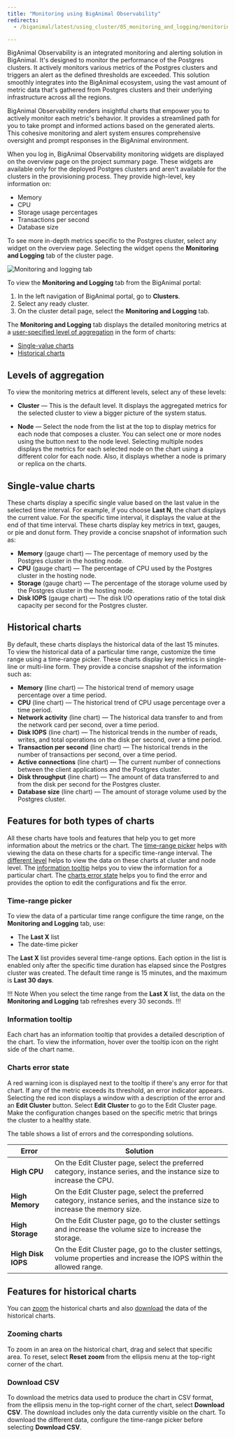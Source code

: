 ```yaml
---
title: "Monitoring using BigAnimal Observability"
redirects:
  - /biganimal/latest/using_cluster/05_monitoring_and_logging/monitoring_using_pemx/

---
```


BigAnimal Observability is an integrated monitoring and alerting solution in BigAnimal. It's designed to monitor the performance of the Postgres clusters. It actively monitors various metrics of the Postgres clusters and triggers an alert as the defined thresholds are exceeded. This solution smoothly integrates into the BigAnimal ecosystem, using the vast amount of metric data that's gathered from Postgres clusters and their underlying infrastructure across all the regions. 

BigAnimal Observability renders insightful charts that empower you to actively monitor each metric's behavior. It provides a streamlined path for you to take prompt and informed actions based on the generated alerts. This cohesive monitoring and alert system ensures comprehensive oversight and prompt responses in the BigAnimal environment.

When you log in, BigAnimal Observability monitoring widgets are displayed on the overview page on the project summary page. These widgets are available only for the deployed Postgres clusters and aren't available for the clusters in the provisioning process. They provide high-level, key information on:
- Memory
- CPU
- Storage usage percentages
- Transactions per second
- Database size

To see more in-depth metrics specific to the Postgres cluster, select any widget on the overview page. Selecting the widget opens the **Monitoring and Logging** tab of the cluster page.

![Monitoring and logging tab](images/monitoring_and_logging_tab.png)

To view the **Monitoring and Logging** tab from the BigAnimal portal:

1. In the left navigation of BigAnimal portal, go to **Clusters**. 
2. Select any ready cluster. 
3. On the cluster detail page, select the **Monitoring and Logging** tab.

The **Monitoring and Logging** tab displays the detailed monitoring metrics at a [user-specified level of aggregation](#levels-of-aggregation) in the form of charts:

- [Single-value charts](#single-value-charts)
- [Historical charts](#historical-charts)

## Levels of aggregation

To view the monitoring metrics at different levels, select any of these levels:

- **Cluster** &mdash; This is the default level. It displays the aggregated metrics for the selected cluster to view a bigger picture of the system status.

- **Node** &mdash; Select the node from the list at the top to display metrics for each node that composes a cluster. You can select one or more nodes using the button next to the node level. Selecting multiple nodes displays the metrics for each selected node on the chart using a different color for each node. Also, it displays whether a node is primary or replica on the charts.

## Single-value charts

These charts display a specific single value based on the last value in the selected time interval. For example, if you choose **Last N**, the chart displays the current value. For the specific time interval, it displays the value at the end of that time interval. These charts display key metrics in text, gauges, or pie and donut form. They provide a concise snapshot of information such as: 
  - **Memory** (gauge chart) &mdash; The percentage of memory used by the Postgres cluster in the hosting node.
  - **CPU** (gauge chart) &mdash; The percentage of CPU used by the Postgres cluster in the hosting node.
  - **Storage** (gauge chart) &mdash; The percentage of the storage volume used by the Postgres cluster in the hosting node.
  - **Disk IOPS** (gauge chart) &mdash; The disk I/O operations ratio of the total disk capacity per second for the Postgres cluster.

## Historical charts

By default, these charts displays the historical data of the last 15 minutes. To view the historical data of a particular time range, customize the time range using a time-range picker. These charts display key metrics in single-line or multi-line form. They provide a concise snapshot of the information such as:
  - **Memory** (line chart) &mdash; The historical trend of memory usage percentage over a time period.
  - **CPU** (line chart) &mdash; The historical trend of CPU usage percentage over a time period.
  - **Network activity** (line chart) &mdash; The historical data transfer to and from the network card per second, over a time period.
  - **Disk IOPS** (line chart) &mdash; The historical trends in the number of reads, writes, and total operations on the disk per second, over a time period.
  - **Transaction per second** (line chart) &mdash; The historical trends in the number of transactions per second, over a time period.
  - **Active connections** (line chart) &mdash; The current number of connections between the client applications and the Postgres cluster.
  - **Disk throughput** (line chart) &mdash; The amount of data transferred to and from the disk per second for the Postgres cluster.
  - **Database size** (line chart) &mdash; The amount of storage volume used by the Postgres cluster.


## Features for both types of charts

All these charts have tools and features that help you to get more information about the metrics or the chart. The [time-range picker](#time-range-picker) helps with viewing the data on these charts for a specific time-range interval. The [different level](#levels-of-aggregation) helps to view the data on these charts at cluster and node level. The [information tooltip](#information-tooltip) helps you to view the information for a particular chart. The [charts error state](#charts-error-state) helps you to find the error and provides the option to edit the configurations and fix the error.

### Time-range picker

To view the data of a particular time range configure the time range, on the **Monitoring and Logging** tab, use:
- The **Last X** list
- The date-time picker

The **Last X** list provides several time-range options. Each option in the list is enabled only after the specific time duration has elapsed since the Postgres cluster was created. The default time range is 15 minutes, and the maximum is **Last 30 days**.

!!! Note
When you select the time range from the **Last X** list, the data on the **Monitoring and Logging** tab refreshes every 30 seconds.
!!!

### Information tooltip

Each chart has an information tooltip that provides a detailed description of the chart. To view the information, hover over the tooltip icon on the right side of the chart name.

### Charts error state

A red warning icon is displayed next to the tooltip if there's any error for that chart. If any of the metric exceeds its threshold, an error indicator appears. Selecting the red icon displays a window with a description of the error and an **Edit Cluster** button. Select **Edit Cluster** to go to the Edit Cluster page. Make the configuration changes based on the specific metric that brings the cluster to a healthy state. 

The table shows a list of errors and the corresponding solutions.

| Error              | Solution                                                                                                                     |
|--------------------|------------------------------------------------------------------------------------------------------------------------------|
| **High CPU**       | On the Edit Cluster page, select the preferred category, instance series, and the instance size to increase the CPU.         |
| **High Memory**    | On the Edit Cluster page, select the preferred category, instance series, and the instance size to increase the memory size. |
| **High Storage**   | On the Edit Cluster page, go to the cluster settings and increase the volume size to increase the storage.                   |
| **High Disk IOPS** | On the Edit Cluster page, go to the cluster settings, volume properties and increase the IOPS within the allowed range.      |

## Features for historical charts

You can [zoom](#zooming-charts) the historical charts and also [download](#download-csv) the data of the historical charts.

### Zooming charts

To zoom in an area on the historical chart, drag and select that specific area. To reset, select **Reset zoom** from the ellipsis menu at the top-right corner of the chart.

### Download CSV

To download the metrics data used to produce the chart in CSV format, from the ellipsis menu in the top-right corner of the chart, select **Download CSV**. The download includes only the data currently visible on the chart. To download the different data, configure the time-range picker before selecting **Download CSV**.
